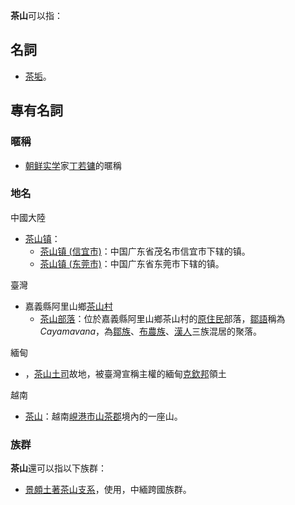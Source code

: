 '''茶山'''可以指：

==名詞==
* [[茶垢|茶垢]]。

==專有名詞==
=== 暱稱 ===
*[[朝鲜实学|朝鲜实学]]家[[丁若镛|丁若镛]]的暱稱

=== 地名 ===
; 中國大陸
* [[茶山镇|茶山镇]]：
** [[茶山镇_(信宜市)|茶山镇 (信宜市)]]：中国广东省茂名市信宜市下辖的镇。
** [[茶山镇_(东莞市)|茶山镇 (东莞市)]]：中国广东省东莞市下辖的镇。

; 臺灣
*嘉義縣阿里山鄉[[茶山村|茶山村]]
** [[茶山部落|茶山部落]]：位於嘉義縣阿里山鄉茶山村的[[山地原住民|原住民]]部落，[[鄒語|鄒語]]稱為 ''Cayamavana''，為[[鄒族|鄒族]]、[[布農族|布農族]]、[[漢人|漢人]]三族混居的聚落。

; 緬甸
*{{link-en|茶山村 (克欽邦)|Cheshen|茶山村}}，[[茶山土司|茶山土司]]故地，被臺灣宣稱主權的緬甸[[克欽邦|克欽邦]]領土

; 越南
*[[茶山_(越南)|茶山]]：越南[[峴港市|峴港市]][[山茶郡|山茶郡]]境內的一座山。

===族群===
'''茶山'''還可以指以下族群：
* [[景頗族|景頗土著]][[茶山支系|茶山支系]]，使用{{link-en|茶山語|Chashan language}}，中緬跨國族群。

{{Disambig|Cat=二字消歧义}}